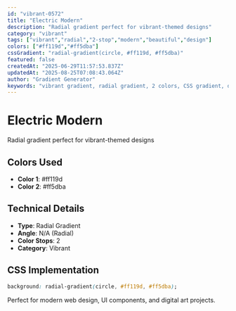 ```yaml
---
id: "vibrant-0572"
title: "Electric Modern"
description: "Radial gradient perfect for vibrant-themed designs"
category: "vibrant"
tags: ["vibrant","radial","2-stop","modern","beautiful","design"]
colors: ["#ff119d","#ff5dba"]
cssGradient: "radial-gradient(circle, #ff119d, #ff5dba)"
featured: false
createdAt: "2025-06-29T11:57:53.837Z"
updatedAt: "2025-08-25T07:08:43.064Z"
author: "Gradient Generator"
keywords: "vibrant gradient, radial gradient, 2 colors, CSS gradient, design, #ff119d, #ff5dba"
---
```


# Electric Modern

Radial gradient perfect for vibrant-themed designs

## Colors Used
- **Color 1**: #ff119d
- **Color 2**: #ff5dba

## Technical Details
- **Type**: Radial Gradient
- **Angle**: N/A (Radial)
- **Color Stops**: 2
- **Category**: Vibrant

## CSS Implementation
```css
background: radial-gradient(circle, #ff119d, #ff5dba);
```

Perfect for modern web design, UI components, and digital art projects.
